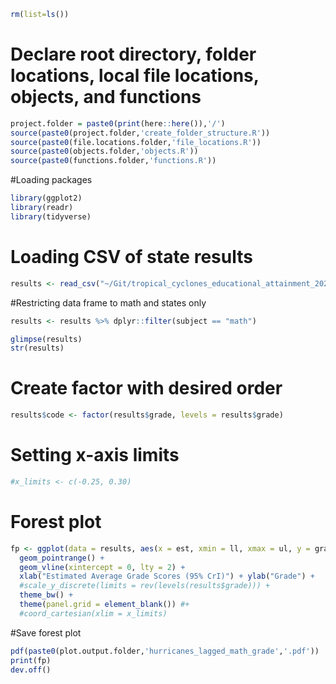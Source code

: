 ```r
rm(list=ls())
```

# Declare root directory, folder locations, local file locations, objects, and functions
```r
project.folder = paste0(print(here::here()),'/')
source(paste0(project.folder,'create_folder_structure.R'))
source(paste0(file.locations.folder,'file_locations.R'))
source(paste0(objects.folder,'objects.R'))
source(paste0(functions.folder,'functions.R'))
```

#Loading packages
```r
library(ggplot2)
library(readr)
library(tidyverse)
```

# Loading CSV of state results
```r
results <- read_csv("~/Git/tropical_cyclones_educational_attainment_2022/output/model_output/hurricane_did_lagged_grade_interaction.csv")
```

#Restricting data frame to math and states only 
```r
results <- results %>% dplyr::filter(subject == "math")

glimpse(results)
str(results)
```

# Create factor with desired order
```r
results$code <- factor(results$grade, levels = results$grade)
```

# Setting x-axis limits
```r
#x_limits <- c(-0.25, 0.30)
```

# Forest plot
```r
fp <- ggplot(data = results, aes(x = est, xmin = ll, xmax = ul, y = grade)) + 
  geom_pointrange() + 
  geom_vline(xintercept = 0, lty = 2) + 
  xlab("Estimated Average Grade Scores (95% CrI)") + ylab("Grade") + 
  #scale_y_discrete(limits = rev(levels(results$grade))) + 
  theme_bw() + 
  theme(panel.grid = element_blank()) #+ 
  #coord_cartesian(xlim = x_limits)
```


#Save forest plot
```r
pdf(paste0(plot.output.folder,'hurricanes_lagged_math_grade','.pdf'))
print(fp)
dev.off()
```


